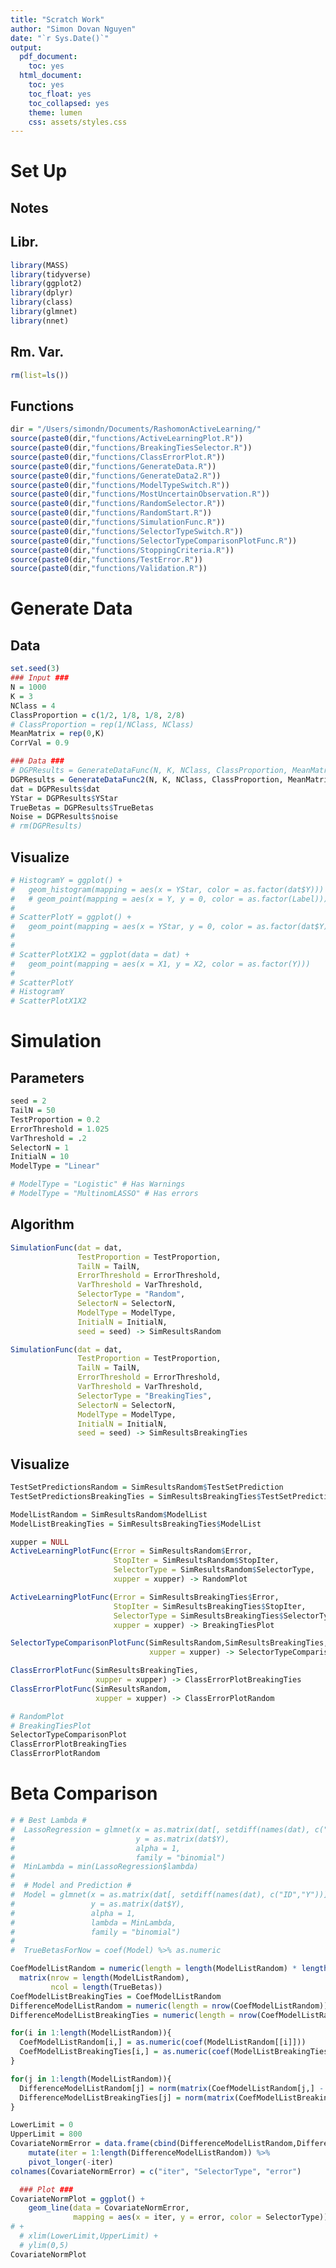 ```yaml
---
title: "Scratch Work"
author: "Simon Dovan Nguyen"
date: "`r Sys.Date()`"
output:
  pdf_document:
    toc: yes
  html_document:
    toc: yes
    toc_float: yes
    toc_collapsed: yes
    theme: lumen
    css: assets/styles.css
---
```


# Set Up

## Notes

## Libr.

```r
library(MASS)
library(tidyverse)
library(ggplot2)
library(dplyr)
library(class)
library(glmnet)
library(nnet)
```

## Rm. Var.

```r
rm(list=ls())
```

## Functions

```r
dir = "/Users/simondn/Documents/RashomonActiveLearning/"
source(paste0(dir,"functions/ActiveLearningPlot.R"))
source(paste0(dir,"functions/BreakingTiesSelector.R"))
source(paste0(dir,"functions/ClassErrorPlot.R"))
source(paste0(dir,"functions/GenerateData.R"))
source(paste0(dir,"functions/GenerateData2.R"))
source(paste0(dir,"functions/ModelTypeSwitch.R"))
source(paste0(dir,"functions/MostUncertainObservation.R"))
source(paste0(dir,"functions/RandomSelector.R"))
source(paste0(dir,"functions/RandomStart.R"))
source(paste0(dir,"functions/SimulationFunc.R"))
source(paste0(dir,"functions/SelectorTypeSwitch.R"))
source(paste0(dir,"functions/SelectorTypeComparisonPlotFunc.R"))
source(paste0(dir,"functions/StoppingCriteria.R"))
source(paste0(dir,"functions/TestError.R"))
source(paste0(dir,"functions/Validation.R"))
```

# Generate Data

## Data

```r
set.seed(3)
### Input ###
N = 1000
K = 3
NClass = 4
ClassProportion = c(1/2, 1/8, 1/8, 2/8)
# ClassProportion = rep(1/NClass, NClass)
MeanMatrix = rep(0,K)
CorrVal = 0.9
```

```r
### Data ###
# DGPResults = GenerateDataFunc(N, K, NClass, ClassProportion, MeanMatrix, CorrVal)
DGPResults = GenerateDataFunc2(N, K, NClass, ClassProportion, MeanMatrix, CorrVal)
dat = DGPResults$dat
YStar = DGPResults$YStar
TrueBetas = DGPResults$TrueBetas
Noise = DGPResults$noise
# rm(DGPResults)
```

## Visualize

```r
# HistogramY = ggplot() +
#   geom_histogram(mapping = aes(x = YStar, color = as.factor(dat$Y)))
#   # geom_point(mapping = aes(x = Y, y = 0, color = as.factor(Label))) 
# 
# ScatterPlotY = ggplot() +
#   geom_point(mapping = aes(x = YStar, y = 0, color = as.factor(dat$Y)))
# 
# 
# ScatterPlotX1X2 = ggplot(data = dat) +
#   geom_point(mapping = aes(x = X1, y = X2, color = as.factor(Y))) 
# 
# ScatterPlotY
# HistogramY
# ScatterPlotX1X2
```

# Simulation

## Parameters

```r
seed = 2
TailN = 50
TestProportion = 0.2
ErrorThreshold = 1.025
VarThreshold = .2
SelectorN = 1
InitialN = 10
ModelType = "Linear"

# ModelType = "Logistic" # Has Warnings
# ModelType = "MultinomLASSO" # Has errors 
```

## Algorithm
```r
SimulationFunc(dat = dat,
               TestProportion = TestProportion,
               TailN = TailN,
               ErrorThreshold = ErrorThreshold,
               VarThreshold = VarThreshold,
               SelectorType = "Random",
               SelectorN = SelectorN,
               ModelType = ModelType,
               InitialN = InitialN,
               seed = seed) -> SimResultsRandom

SimulationFunc(dat = dat,
               TestProportion = TestProportion,
               TailN = TailN,
               ErrorThreshold = ErrorThreshold,
               VarThreshold = VarThreshold,
               SelectorType = "BreakingTies",
               SelectorN = SelectorN,
               ModelType = ModelType,
               InitialN = InitialN,
               seed = seed) -> SimResultsBreakingTies
```

## Visualize
```r
TestSetPredictionsRandom = SimResultsRandom$TestSetPrediction
TestSetPredictionsBreakingTies = SimResultsBreakingTies$TestSetPrediction

ModelListRandom = SimResultsRandom$ModelList
ModelListBreakingTies = SimResultsBreakingTies$ModelList
```


```r
xupper = NULL
ActiveLearningPlotFunc(Error = SimResultsRandom$Error,
                       StopIter = SimResultsRandom$StopIter,
                       SelectorType = SimResultsRandom$SelectorType,
                       xupper = xupper) -> RandomPlot

ActiveLearningPlotFunc(Error = SimResultsBreakingTies$Error,
                       StopIter = SimResultsBreakingTies$StopIter,
                       SelectorType = SimResultsBreakingTies$SelectorType,
                       xupper = xupper) -> BreakingTiesPlot

SelectorTypeComparisonPlotFunc(SimResultsRandom,SimResultsBreakingTies,
                               xupper = xupper) -> SelectorTypeComparisonPlot

ClassErrorPlotFunc(SimResultsBreakingTies,
                   xupper = xupper) -> ClassErrorPlotBreakingTies
ClassErrorPlotFunc(SimResultsRandom,
                   xupper = xupper) -> ClassErrorPlotRandom
```

```r
# RandomPlot
# BreakingTiesPlot
SelectorTypeComparisonPlot
ClassErrorPlotBreakingTies
ClassErrorPlotRandom
```

# Beta Comparison
```r
# # Best Lambda #
#  LassoRegression = glmnet(x = as.matrix(dat[, setdiff(names(dat), c("Y", "ID"))]),
#                           y = as.matrix(dat$Y),
#                           alpha = 1,
#                           family = "binomial")
#  MinLambda = min(LassoRegression$lambda)
#  
#  # Model and Prediction #
#  Model = glmnet(x = as.matrix(dat[, setdiff(names(dat), c("ID","Y"))]),
#                 y = as.matrix(dat$Y),
#                 alpha = 1,
#                 lambda = MinLambda,
#                 family = "binomial")
#  
#  TrueBetasForNow = coef(Model) %>% as.numeric
```

```r
CoefModelListRandom = numeric(length = length(ModelListRandom) * length(TrueBetas)) %>%
  matrix(nrow = length(ModelListRandom),
         ncol = length(TrueBetas))
CoefModelListBreakingTies = CoefModelListRandom
DifferenceModelListRandom = numeric(length = nrow(CoefModelListRandom))
DifferenceModelListBreakingTies = numeric(length = nrow(CoefModelListRandom))

for(i in 1:length(ModelListRandom)){
  CoefModelListRandom[i,] = as.numeric(coef(ModelListRandom[[i]]))
  CoefModelListBreakingTies[i,] = as.numeric(coef(ModelListBreakingTies[[i]]))
}
```

```r
for(j in 1:length(ModelListRandom)){
  DifferenceModelListRandom[j] = norm(matrix(CoefModelListRandom[j,] - TrueBetas))
  DifferenceModelListBreakingTies[j] = norm(matrix(CoefModelListBreakingTies[j,] - TrueBetas))
}

```


```r
LowerLimit = 0
UpperLimit = 800
CovariateNormError = data.frame(cbind(DifferenceModelListRandom,DifferenceModelListBreakingTies)) %>% 
    mutate(iter = 1:length(DifferenceModelListRandom)) %>%
    pivot_longer(-iter)
colnames(CovariateNormError) = c("iter", "SelectorType", "error")

  ### Plot ###
CovariateNormPlot = ggplot() + 
    geom_line(data = CovariateNormError,
              mapping = aes(x = iter, y = error, color = SelectorType))
# +
  # xlim(LowerLimit,UpperLimit) + 
  # ylim(0,5)
CovariateNormPlot
```




